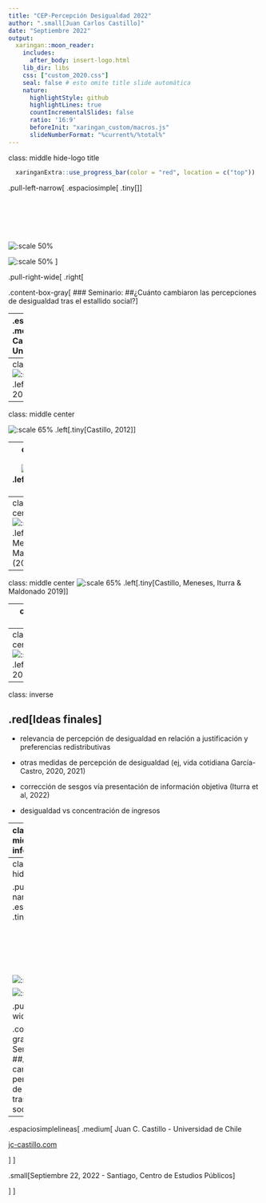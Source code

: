 ```yaml
---
title: "CEP-Percepción Desigualdad 2022"
author: ".small[Juan Carlos Castillo]"
date: "Septiembre 2022"
output:
  xaringan::moon_reader:
    includes:
      after_body: insert-logo.html
    lib_dir: libs
    css: ["custom_2020.css"]
    seal: false # esto omite title slide automática
    nature:
      highlightStyle: github
      highlightLines: true
      countIncrementalSlides: false
      ratio: '16:9'
      beforeInit: "xaringan_custom/macros.js"
      slideNumberFormat: "%current%/%total%"
---
```

class: middle hide-logo title

```r
  xaringanExtra::use_progress_bar(color = "red", location = c("top"))
```

.pull-left-narrow[
.espaciosimple[
.tiny[]
]
<br>
<br>
<br>
<br>
<br>
<br>


![:scale 50%](images/logofacso.png)
<br>

![:scale 50%](images/COES_ENG_Logo_azul.png)
]



.pull-right-wide[
.right[

.content-box-gray[
### Seminario: 
##¿Cuánto cambiaron las percepciones de desigualdad tras el estallido social?
]

----
.espaciosimplelineas[
.medium[
Juan C. Castillo - Universidad de Chile 

[jc-castillo.com](https://jc-castillo.com/)

] 
]





.small[Septiembre 22, 2022 - Santiago, Centro de Estudios Públicos]

]
]

---
class: middle center
<br>
![:scale 120%](images/des-sub.png)
.left[.tiny[Castillo, 2012]]
---
class: middle center

![:scale 65%](images/perdes-2009-int.png)
.left[.tiny[Castillo, 2012]]

---
class: middle center
![:scale 70%](images/perdes-gini-2009.png)
.left[.tiny[Castillo, 2012]]


---
class: middle center
![:scale 65%](images/chile-perdes-anhos.png)
.left[.tiny[Castillo, Meneses, Iturra & Maldonado (2019)]]



---
class: middle center 
![:scale 65%](images/comp-brechas.png)
.left[.tiny[Castillo, Meneses, Iturra & Maldonado 2019]]


---
class: middle center

## Código & datos análisis 1999-2019:

# [https://github.com/justicia-distributiva/chile-ISSP-gaps-1999-2019](https://github.com/justicia-distributiva/chile-ISSP-gaps-1999-2019)


---
class: middle center
<br>
![:scale 60%](images/cep2009.png)
.left[.tiny[Castillo, 2009]]


---
class: inverse

## .red[Ideas finales]

- relevancia de percepción de desigualdad en relación a justificación y preferencias redistributivas

- otras medidas de percepción de desigualdad (ej, vida cotidiana García-Castro, 2020, 2021)

- corrección de sesgos vía presentación de información objetiva (Iturra et al, 2022)

- desigualdad vs concentración de ingresos

---
class: center middle
## Más información

.center[
![:scale 70%](images/IJSP.png)
]

[doi.org/10.1080/02134748.2021.2009275](https://doi.org/10.1080/02134748.2021.2009275
)

---
class: middle hide-logo title

.pull-left-narrow[
.espaciosimple[
.tiny[]
]
<br>
<br>
<br>
<br>
<br>
<br>


![:scale 50%](images/logofacso.png)
<br>

![:scale 50%](images/COES_ENG_Logo_azul.png)
]



.pull-right-wide[
.right[

.content-box-gray[
### Seminario: 
##¿Cuánto cambiaron las percepciones de desigualdad tras el estallido social?
]

----
.espaciosimplelineas[
.medium[
Juan C. Castillo - Universidad de Chile 

[jc-castillo.com](https://jc-castillo.com/)

] 
]





.small[Septiembre 22, 2022 - Santiago, Centro de Estudios Públicos]

]
]
